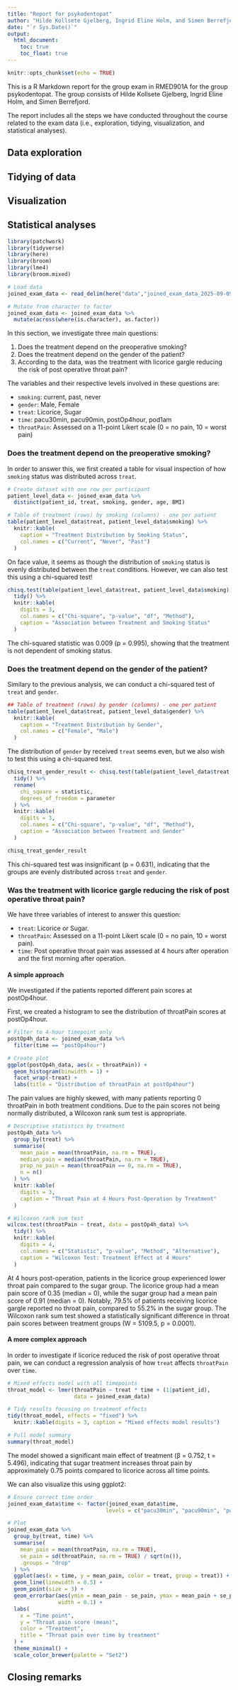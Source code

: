 ```yaml
---
title: "Report for psykodentopat"
author: "Hilde Kollsete Gjelberg, Ingrid Eline Holm, and Simen Berrefjord"
date: "`r Sys.Date()`"
output: 
  html_document:
    toc: true
    toc_float: true
---
```


```r
knitr::opts_chunk$set(echo = TRUE)
```

This is a R Markdown report for the group exam in RMED901A for the group psykodentopat. The group consists of Hilde Kollsete Gjelberg, Ingrid Eline Holm, and Simen Berrefjord.

The report includes all the steps we have conducted throughout the course related to the exam data (i.e., exploration, tidying, visualization, and statistical analyses).

## Data exploration


## Tidying of data


## Visualization


## Statistical analyses
```r
library(patchwork)
library(tidyverse)
library(here)
library(broom)
library(lme4)
library(broom.mixed)

# Load data
joined_exam_data <- read_delim(here("data","joined_exam_data_2025-09-09.txt"))

# Mutate from character to factor
joined_exam_data <- joined_exam_data %>% 
  mutate(across(where(is.character), as.factor))
```

In this section, we investigate three main questions:

  1. Does the treatment depend on the preoperative smoking?
  2. Does the treatment depend on the gender of the patient?  
  3. According to the data, was the treatment with licorice gargle reducing the risk of post operative throat pain?

The variables and their respective levels involved in these questions are:

- `smoking`: current, past, never
- `gender`: Male, Female  
- `treat`: Licorice, Sugar
- `time`: pacu30min, pacu90min, postOp4hour, pod1am
- `throatPain`: Assessed on a 11-point Likert scale (0 = no pain, 10 = worst pain)

### Does the treatment depend on the preoperative smoking?
In order to answer this, we first created a table for visual inspection of how `smoking` status was distributed across `treat`. 

```r
# Create dataset with one row per participant
patient_level_data <- joined_exam_data %>% 
  distinct(patient_id, treat, smoking, gender, age, BMI)

# Table of treatment (rows) by smoking (columns) - one per patient
table(patient_level_data$treat, patient_level_data$smoking) %>% 
  knitr::kable(
    caption = "Treatment Distribution by Smoking Status",
    col.names = c("Current", "Never", "Past")
  )
```
On face value, it seems as though the distribution of `smoking` status is evenly distributed between the `treat` conditions. However, we can also test this using a chi-squared test!

```r
chisq.test(table(patient_level_data$treat, patient_level_data$smoking)) %>% 
  tidy() %>% 
  knitr::kable(
    digits = 3,
    col.names = c("Chi-square", "p-value", "df", "Method"),
    caption = "Association between Treatment and Smoking Status"
  )
```
The chi-squared statistic was 0.009 (p = 0.995), showing that the treatment is not dependent of smoking status.

### Does the treatment depend on the gender of the patient?
Similary to the previous analysis, we can conduct a chi-squared test of `treat` and `gender`. 

```r
## Table of treatment (rows) by gender (columns) - one per patient
table(patient_level_data$treat, patient_level_data$gender) %>% 
  knitr::kable(
    caption = "Treatment Distribution by Gender",
    col.names = c("Female", "Male")
  )
```

The distribution of `gender` by received `treat` seems even, but we also wish to test this using a chi-squared test.

```r
chisq_treat_gender_result <- chisq.test(table(patient_level_data$treat, patient_level_data$gender)) %>% 
  tidy() %>% 
  rename(
    chi_square = statistic,
    degrees_of_freedom = parameter
  ) %>% 
  knitr::kable(
    digits = 3,
    col.names = c("Chi-square", "p-value", "df", "Method"),
    caption = "Association between Treatment and Gender"
  )

chisq_treat_gender_result
```
This chi-squared test was insignificant (p = 0.631), indicating that the groups are evenly distributed across `treat` and `gender`.

### Was the treatment with licorice gargle reducing the risk of post operative throat pain?

We have three variables of interest to answer this question:

- `treat`: Licorice or Sugar. 
- `throatPain`: Assessed on a 11-point Likert scale (0 = no pain, 10 = worst pain).
- `time`: Post operative throat pain was assessed at 4 hours after operation and the first morning after operation. 

#### A simple approach
We investigated if the patients reported different pain scores at postOp4hour.

First, we created a histogram to see the distribution of throatPain scores at postOp4hour.

```r
# Filter to 4-hour timepoint only
postOp4h_data <- joined_exam_data %>% 
  filter(time == "postOp4hour")

# Create plot
ggplot(postOp4h_data, aes(x = throatPain)) +
  geom_histogram(binwidth = 1) +
  facet_wrap(~treat) +
  labs(title = "Distribution of throatPain at postOp4hour")
```
The pain values are highly skewed, with many patients reporting 0 throatPain in both treatment conditions. Due to the pain scores not being normally distributed, a Wilcoxon rank sum test is appropriate.

```r
# Descriptive statistics by treatment
postOp4h_data %>% 
  group_by(treat) %>% 
  summarise(
    mean_pain = mean(throatPain, na.rm = TRUE),
    median_pain = median(throatPain, na.rm = TRUE),
    prop_no_pain = mean(throatPain == 0, na.rm = TRUE),
    n = n()
  ) %>% 
  knitr::kable(
    digits = 3,
    caption = "Throat Pain at 4 Hours Post-Operation by Treatment"
  )

# Wilcoxon rank sum test
wilcox.test(throatPain ~ treat, data = postOp4h_data) %>% 
  tidy() %>% 
  knitr::kable(
    digits = 4,
    col.names = c("Statistic", "p-value", "Method", "Alternative"),
    caption = "Wilcoxon Test: Treatment Effect at 4 Hours"
  )
```

At 4 hours post-operation, patients in the licorice group experienced lower throat pain compared to the sugar group. The licorice group had a mean pain score of 0.35 (median = 0), while the sugar group had a mean pain score of 0.91 (median = 0). Notably, 79.5% of patients receiving licorice gargle reported no throat pain, compared to 55.2% in the sugar group. The Wilcoxon rank sum test showed a statistically significant difference in throat pain scores between treatment groups (W = 5109.5, p = 0.0001).

#### A more complex approach
In order to investigate if licorice reduced the risk of post operative throat pain, we can conduct a regression analysis of how `treat` affects `throatPain` over `time`.

```r
# Mixed effects model with all timepoints
throat_model <- lmer(throatPain ~ treat * time + (1|patient_id), 
                     data = joined_exam_data)

# Tidy results focusing on treatment effects
tidy(throat_model, effects = "fixed") %>% 
  knitr::kable(digits = 3, caption = "Mixed effects model results") 

# Full model summary
summary(throat_model)
```
The model showed a significant main effect of treatment (β = 0.752, t = 5.496), indicating that sugar treatment increases throat pain by approximately 0.75 points compared to licorice across all time points.

We can also visualize this using ggplot2:

```r
# Ensure correct time order
joined_exam_data$time <- factor(joined_exam_data$time, 
                               levels = c("pacu30min", "pacu90min", "postOp4hour", "pod1am"))

# Plot
joined_exam_data %>% 
  group_by(treat, time) %>% 
  summarise(
    mean_pain = mean(throatPain, na.rm = TRUE),
    se_pain = sd(throatPain, na.rm = TRUE) / sqrt(n()),
    .groups = "drop"
  ) %>% 
  ggplot(aes(x = time, y = mean_pain, color = treat, group = treat)) +
  geom_line(linewidth = 0.5) +
  geom_point(size = 3) +
  geom_errorbar(aes(ymin = mean_pain - se_pain, ymax = mean_pain + se_pain), 
                width = 0.1) +
  labs(
    x = "Time point",
    y = "Throat pain score (mean)",
    color = "Treatment",
    title = "Throat pain over time by treatment"
  ) +
  theme_minimal() +
  scale_color_brewer(palette = "Set2")
```


## Closing remarks



